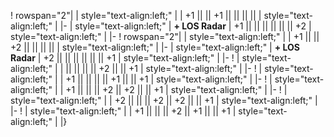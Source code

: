 {{Ship/EquipmentBonuses}}
! rowspan="2"|{{GreenGunDP}}{{EquipmentLink|12.7cm Single High-angle Gun Mount Kai 2}}
| style="text-align:left;" | 
| +1 || || +1 || || || || 
| style="text-align:left;" | 
|-
| style="text-align:left;" | '''+ LOS Radar''' 
| +1 || || || || || || +2
| style="text-align:left;" | 
|-
! rowspan="2"|{{GreenGunDP}}{{EquipmentLink|12.7cm Twin High-angle Gun Mount Kai 2}}
| style="text-align:left;" | 
| +1 || || +2 || || || || 
| style="text-align:left;" | 
|-
| style="text-align:left;" | '''+ LOS Radar''' 
| +2 || || || || || || +1
| style="text-align:left;" | 
|-
! {{Seaplane}}{{EquipmentLink|Laté 298B}}
| style="text-align:left;" | 
| || || || || +2 || || +1
| style="text-align:left;" | 
|-
! {{Seaplane}}{{EquipmentLink|Swordfish (Seaplane Model)}}
| style="text-align:left;" |
| +1 || || || || +1 || || +1
| style="text-align:left;" |
|-
! {{Seaplane}}{{EquipmentLink|Swordfish Mk.III Kai (Seaplane Model)}}
| style="text-align:left;" |
| +1 || || || +2 || +2 || || +1
| style="text-align:left;" |
|-
! {{Seaplane}}{{EquipmentLink|Swordfish Mk.III Kai (Seaplane Model/Skilled)}}
| style="text-align:left;" |
| +2 || || || +2 || +2 || || +1
| style="text-align:left;" |
|-
! {{Seaplane}}{{EquipmentLink|Swordfish Mk.II Kai (Reconnaissance Seaplane Model)}}
| style="text-align:left;" |
| +1 || || || +2 || +1 || || +1
| style="text-align:left;" |
|}